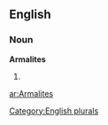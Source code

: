 ==English==

===Noun===
'''Armalites'''

# {{plural of|[[Armalite]]}}

[[Category:English plurals]]

[[ar:Armalites]]